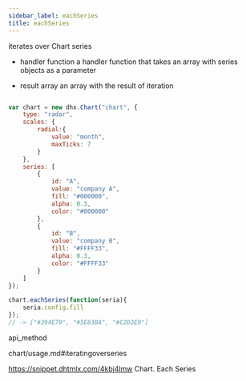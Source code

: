 ```yaml
---
sidebar_label: eachSeries
title: eachSeries
---
```



          


<Short>
 iterates over Chart series



</Short>



- handler	function	 a handler function that takes an array with series objects as a parameter


- result	array		an array with the result of iteration


~~~js

var chart = new dhx.Chart("chart", {
	type: "radar",
	scales: {
		radial:{
			value: "month",
			maxTicks: 7
		}
	},
	series: [
		{
			id: "A",
			value: "company A",
			fill: "#000000",
			alpha: 0.3,
			color: "#000000"
	 	},
		{
			id: "B",
			value: "company B",
			fill: "#FFFF33",
			alpha: 0.3,
			color: "#FFFF33"
		}
	]
});

chart.eachSeries(function(seria){
	seria.config.fill
});
// -> ["#394E79", "#5E83BA", "#C2D2E9"]


~~~
 api_method

<Descr>




</Descr>



chart/usage.md#iteratingoverseries

 https://snippet.dhtmlx.com/4kbj4lmw	Chart. Each Series




